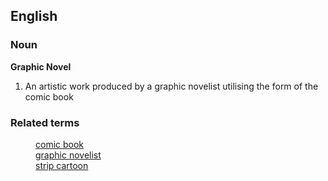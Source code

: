 ==English==
===Noun===
'''Graphic Novel'''
# An artistic work produced by a graphic novelist utilising the form of the comic book

===Related terms===
:[[comic book]]
:[[graphic novelist]]
:[[strip cartoon]]